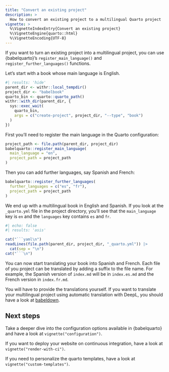```yaml
---
title: "Convert an existing project"
description: >
  How to convert an existing project to a multilingual Quarto project
vignette: >
  %\VignetteIndexEntry{Convert an existing project}
  %\VignetteEngine{quarto::html}
  %\VignetteEncoding{UTF-8}
---
```


If you want to turn an existing project into a multilingual project, you can use {babelquarto}'s `register_main_language()` and `register_further_languages()` functions.

Let's start with a book whose main language is English.

```r
#| results: 'hide'
parent_dir <- withr::local_tempdir()
project_dir <- "babelbook"
quarto_bin <- quarto::quarto_path()
withr::with_dir(parent_dir, {
  sys::exec_wait(
    quarto_bin,
    args = c("create-project", project_dir, "--type", "book")
  )
})
```

First you'll need to register the main language in the Quarto configuration:

```r
project_path <- file.path(parent_dir, project_dir)
babelquarto::register_main_language(
  main_language = "en",
  project_path = project_path
)
```

Then you can add further languages, say Spanish and French:

```r
babelquarto::register_further_languages(
  further_languages = c("es", "fr"),
  project_path = project_path
)
```

We end up with a multilingual book in English and Spanish. If you look at the `_quarto.yml` file in the project directory, you'll see that the `main_language` key is `en` and the `languages` key contains `es` and `fr`.

```r
#| echo: false
#| results: 'asis'

cat("```yaml\n")
readLines(file.path(parent_dir, project_dir, "_quarto.yml")) |>
  cat(sep = "\n")
cat("```\n")
```

You can now start translating your book into Spanish and French. Each file of you project can be translated by adding a suffix to the file name.
For example, the Spanish version of `index.md` will be in `index.es.md` and the French version in `index.fr.md`.

You will have to provide the translations yourself.
If you want to translate your multilingual project using automatic translation with DeepL, you should have a look at [babeldown](http://docs.ropensci.org/babeldown/articles/quarto.html).

## Next steps

Take a deeper dive into the configuration options available in {babelquarto} and have a look at `vignette("configuration")`.

If you want to deploy your website on continuous integration, have a look at `vignette("render-with-ci")`.

If you need to personalize the quarto templates, have a look at `vignette("custom-templates")`.
